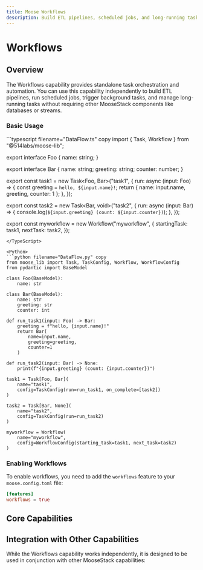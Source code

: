 ```yaml
---
title: Moose Workflows
description: Build ETL pipelines, scheduled jobs, and long-running tasks with orchestration
---
```



# Workflows
<LanguageSwitcher />

## Overview

The Workflows capability provides standalone task orchestration and automation. You can use this capability independently to build ETL pipelines, run scheduled jobs, trigger background tasks, and manage long-running tasks without requiring other MooseStack components like databases or streams.

### Basic Usage

<TypeScript>
```typescript filename="DataFlow.ts" copy
import { Task, Workflow } from "@514labs/moose-lib";

export interface Foo {
  name: string;
}

export interface Bar {
  name: string;
  greeting: string;
  counter: number;
}

export const task1 = new Task<Foo, Bar>("task1", {
  run: async (input: Foo) => {
    const greeting = `hello, ${input.name}!`;
    return {
      name: input.name,
      greeting,
      counter: 1
    };
  },
});

export const task2 = new Task<Bar, void>("task2", {
  run: async (input: Bar) => {
    console.log(`${input.greeting} (count: ${input.counter})`);
  },
});

export const myworkflow = new Workflow("myworkflow", {
  startingTask: task1,
  nextTask: task2,
});
```
</TypeScript>

<Python>
```python filename="DataFlow.py" copy
from moose_lib import Task, TaskConfig, Workflow, WorkflowConfig
from pydantic import BaseModel

class Foo(BaseModel):
    name: str

class Bar(BaseModel):
    name: str
    greeting: str
    counter: int

def run_task1(input: Foo) -> Bar:
    greeting = f"hello, {input.name}!"
    return Bar(
        name=input.name,
        greeting=greeting,
        counter=1
    )

def run_task2(input: Bar) -> None:
    print(f"{input.greeting} (count: {input.counter})")

task1 = Task[Foo, Bar](
    name="task1",
    config=TaskConfig(run=run_task1, on_complete=[task2])
)

task2 = Task[Bar, None](
    name="task2",
    config=TaskConfig(run=run_task2)
)

myworkflow = Workflow(
    name="myworkflow",
    config=WorkflowConfig(starting_task=task1, next_task=task2)
)
```
</Python>

### Enabling Workflows

To enable workflows, you need to add the `workflows` feature to your `moose.config.toml` file:

```toml filename="moose.config.toml" copy
[features]
workflows = true
```
## Core Capabilities

<CTACards>
<CTACard
  title="Define Workflows"
  description="Create workflow definitions with task sequences and data flow"
  ctaLink="/moose/workflows/define-workflow"
  ctaLabel="Learn More →"
  badge={{ variant: "moose", text: "Definition" }}
/>
<CTACard
  title="Schedule Workflows"
  description="Set up recurring and scheduled workflow execution"
  ctaLink="/moose/workflows/schedule-workflow"
  ctaLabel="Learn More →"
  badge={{ variant: "moose", text: "Scheduling" }}
/>
<CTACard
  title="Trigger Workflows"
  description="Start workflows from events, APIs, or external triggers"
  ctaLink="/moose/workflows/trigger-workflow"
  ctaLabel="Learn More →"
  badge={{ variant: "moose", text: "Triggers" }}
/>
</CTACards>

## Integration with Other Capabilities

While the Workflows capability works independently, it is designed to be used in conjunction with other MooseStack capabilities:

<CTACards columns={1}>
<CTACard
  title="OLAP"
  description="For batch data ingest, use workflows to run batch data extraction, transformations, and then load directly into your OLAP tables with the `OlapTable.insert()` method."
  ctaLink="/moose/olap/insert-data"
  ctaLabel="Learn More →"
  orientation="horizontal"
  isMooseModule={true}
/>
<CTACard
  title="APIs"
  description="Trigger workflows from API endpoints or call APIs from workflow tasks."
  ctaLink="/moose/apis/trigger-api"
  ctaLabel="Learn More →"
  orientation="horizontal"
  isMooseModule={true}
/>
</CTACards>

